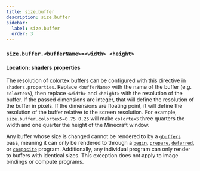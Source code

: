 ```yaml
---
title: size.buffer
description: size.buffer
sidebar:
  label: size.buffer
  order: 3
---
```


### `size.buffer.<bufferName>=<width> <height>`

#### Location: shaders.properties

The resolution of [colortex](/reference/buffers/colortex) buffers can be configured with this directive in `shaders.properties`. Replace `<bufferName>` with the name of the buffer (e.g. `colortex5`), then replace `<width>` and `<height>` with the resolution of the buffer. If the passed dimensions are integer, that will define the resolution of the buffer in pixels. If the dimensions are floating point, it will define the resolution of the buffer relative to the screen resolution. For example, `size.buffer.colortex5=0.75 0.25` will make `colortex5` three quarters the width and one quarter the height of the Minecraft window.

Any buffer whose size is changed cannot be rendered to by a [`gbuffers`](/reference/programs/gbuffers) pass, meaning it can only be rendered to through a [`begin`](/reference/programs/begin), [`prepare`](/reference/programs/prepare), [`deferred`](/reference/programs/deferred), or [`composite`](/reference/programs/composite) program. Additionally, any individual program can only render to buffers with identical sizes. This exception does not apply to image bindings or compute programs.